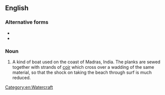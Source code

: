 ==English==

===Alternative forms===
* {{l|en|masula}}
* {{l|en|masulah}}

===Noun===
{{head|en|noun}}

# A kind of boat used on the coast of Madras, India. The planks are sewed together with strands of [[coir]] which cross over a wadding of the same material, so that the shock on taking the beach through surf is much reduced.
[[Category:en:Watercraft]]